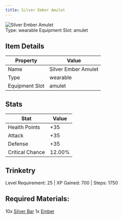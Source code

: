 ```yaml
---
title: Silver Ember Amulet
---
```


<div className="flex items-start gap-6 mb-8">
  <div className="flex-shrink-0">
    <img src="/assets/resources/trinketry/amulets/silver_ember.png" alt="Silver Ember Amulet" className="w-24 h-24 border rounded-lg" />
  </div>
  <div className="flex-1">
    <div className="space-y-2">
            <div className="flex flex-wrap gap-4 text-sm">
        <span className="px-2 py-1 bg-green-100 dark:bg-green-900 rounded-md">
          Type: wearable
        </span>
        <span className="px-2 py-1 bg-purple-100 dark:bg-purple-900 rounded-md">
          Equipment Slot: amulet
        </span>
      </div>
    </div>
  </div>
</div>

## Item Details
| Property | Value |
|----------|-------|
| Name | Silver Ember Amulet |
| Type | wearable |
| Equipment Slot | amulet |

## Stats
| Stat | Value |
|------|-------|
| Health Points | +35 |
| Attack | +35 |
| Defense | +35 |
| Critical Chance | 12.00% |

## Trinketry
Level Requirement: 25 | XP Gained: 700 | Steps: 1750

## Required Materials:
10x [Silver Bar](/docs/resources/individual/silver_bar)
1x [Ember](/docs/resources/individual/ember)
